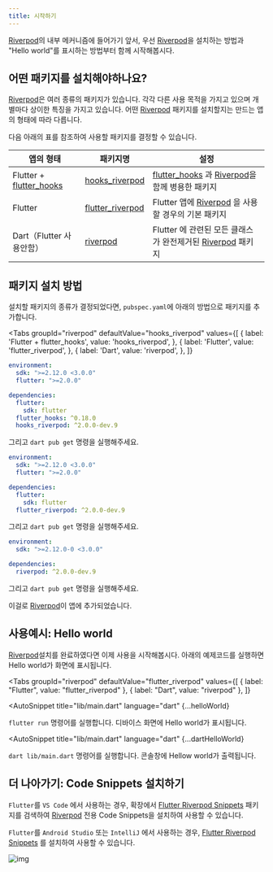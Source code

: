 ```yaml
---
title: 시작하기
---
```



[Riverpod]의 내부 메커니즘에 들어가기 앞서, 우선 [Riverpod]을 설치하는 방법과
"Hello world"를 표시하는 방법부터 함께 시작해봅시다.

## 어떤 패키지를 설치해야하나요?

[Riverpod]은 여러 종류의 패키지가 있습니다. 각각 다른 사용 목적을 가지고 있으며 개별마다 상이한 특징을 가지고 있습니다.
어떤 [Riverpod] 패키지를 설치할지는 만드는 앱의 형태에 따라 다릅니다.

다음 아래의 표를 참조하여 사용할 패키지를 결정할 수 있습니다.

| 앱의 형태                 | 패키지명                                                                          | 설정                                                         |
| ------------------------- | --------------------------------------------------------------------------------- | ------------------------------------------------------------ |
| Flutter + [flutter_hooks] | [hooks_riverpod]                                                                  | [flutter_hooks] 과 [Riverpod]을 함께 병용한 패키지           |
| Flutter                   | [flutter_riverpod]                                                                | Flutter 앱에 [Riverpod] 을 사용할 경우의 기본 패키지         |
| Dart（Flutter 사용안함）  | [riverpod](https://github.com/rrousselGit/riverpod/tree/master/packages/riverpod) | Flutter 에 관련된 모든 클래스가 완전제거된 [Riverpod] 패키지 |

## 패키지 설치 방법

설치할 패키지의 종류가 결정되었다면, `pubspec.yaml`에 아래의 방법으로 패키지를 추가합니다.

<Tabs
  groupId="riverpod"
  defaultValue="hooks_riverpod"
  values={[
    { label: 'Flutter + flutter_hooks', value: 'hooks_riverpod', },
    { label: 'Flutter', value: 'flutter_riverpod', },
    { label: 'Dart', value: 'riverpod', },
  ]}
>
<TabItem value="hooks_riverpod">

```yaml title="pubspec.yaml"
environment:
  sdk: ">=2.12.0 <3.0.0"
  flutter: ">=2.0.0"

dependencies:
  flutter:
    sdk: flutter
  flutter_hooks: ^0.18.0
  hooks_riverpod: ^2.0.0-dev.9
```

그리고 `dart pub get` 명령을 실행해주세요.

</TabItem>
<TabItem value="flutter_riverpod">

```yaml title="pubspec.yaml"
environment:
  sdk: ">=2.12.0 <3.0.0"
  flutter: ">=2.0.0"

dependencies:
  flutter:
    sdk: flutter
  flutter_riverpod: ^2.0.0-dev.9
```

그리고 `dart pub get` 명령을 실행해주세요.

</TabItem>
<TabItem value="riverpod">

```yaml title="pubspec.yaml"
environment:
  sdk: ">=2.12.0-0 <3.0.0"

dependencies:
  riverpod: ^2.0.0-dev.9
```

그리고 `dart pub get` 명령을 실행해주세요.

</TabItem>
</Tabs>

이걸로 [Riverpod]이 앱에 추가되었습니다.

## 사용예시: Hello world

[Riverpod]설치를 완료하였다면 이제 사용을 시작해봅시다.
아래의 예제코드를 실행하면 Hello world가 화면에 표시됩니다.


<Tabs
  groupId="riverpod"
  defaultValue="flutter_riverpod"
  values={[
    { label: "Flutter", value: "flutter_riverpod" },
    { label: "Dart", value: "riverpod" },
  ]}
>
<TabItem value="flutter_riverpod">

<AutoSnippet
  title="lib/main.dart"
  language="dart"
  {...helloWorld}
></AutoSnippet>

`flutter run` 명령어를 실행합니다.
디바이스 화면에 Hello world가 표시됩니다.

</TabItem>
<TabItem value="riverpod">

<AutoSnippet
  title="lib/main.dart"
  language="dart"
  {...dartHelloWorld}
></AutoSnippet>

`dart lib/main.dart` 명령어를 실행합니다.
콘솔창에 Hellow world가 출력됩니다.

</TabItem>
</Tabs>

## 더 나아가기: Code Snippets 설치하기

`Flutter`를 `VS Code` 에서 사용하는 경우, 확장에서
[Flutter Riverpod Snippets](https://marketplace.visualstudio.com/items?itemName=robert-brunhage.flutter-riverpod-snippets)
패키지를 검색하여 [Riverpod] 전용 Code Snippets을 설치하여 사용할 수 있습니다.

`Flutter`를 `Android Studio` 또는 `IntelliJ` 에서 사용하는 경우,
[Flutter Riverpod Snippets](https://plugins.jetbrains.com/plugin/14641-flutter-riverpod-snippets)
를 설치하여 사용할 수 있습니다.

![img](/img/snippets/greetingProvider.gif)

[riverpod]: https://github.com/rrousselgit/riverpod
[hooks_riverpod]: https://pub.dev/packages/hooks_riverpod
[flutter_riverpod]: https://pub.dev/packages/flutter_riverpod
[flutter_hooks]: https://github.com/rrousselGit/flutter_hooks

